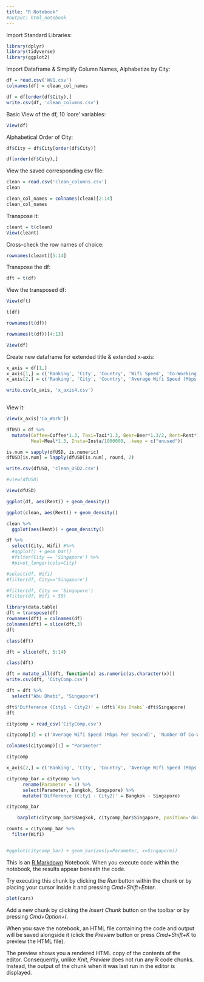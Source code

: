 ```yaml
---
title: "R Notebook"
#output: html_notebook
---
```


Import Standard Libraries:
```r
library(dplyr)
library(tidyverse)
library(ggplot2)
```

Import Dataframe & Simplify Column Names, Alphabetize by City:
```r
df = read.csv('WV1.csv')
colnames(df) = clean_col_names

df = df[order(df$City),]
write.csv(df, 'clean_columns.csv')

```

Basic View of the df, 10 'core' variables: 
```r
View(df)
```

Alphabetical Order of City:
```r
df$City = df$City[order(df$City)]
```

```r
df[order(df$City),]
```


View the saved corresponding csv file: 
```r
clean = read.csv('clean_columns.csv')
clean
```
```r
clean_col_names = colnames(clean)[2:14]
clean_col_names
```

Transpose it:
```r
cleant = t(clean)
View(cleant)
```

Cross-check the row names of choice: 
```r
rownames(cleant)[5:14]
```

Transpose the df:
```r
dft = t(df)
```

View the transposed df: 
```r
View(dft)
```

```r
t(df)
```

```r
rownames(t(df))
```

```r
rownames(t(df))[4:13]
```

```r
View(df)
```

Create new dataframe for extended title & extended x-axis:
```r

x_axis = df[1,]
x_axis[1,] = c('Ranking', 'City', 'Country', 'Wifi Speed', 'Co-Working Spaces', 'Coffee', 'Taxi', 'Beer', 'Studio Rentals', 'Meals At Local Restaurant', 'Sunshine Hours', 'Attractions On Tripadvisor', 'Instagramability')
x_axis[2,] = c('Ranking', 'City', 'Country', 'Average Wifi Speed (Mbps Per Second)', 'Number Of Co-Working Spaces', 'Average Price Per Cup (US$)', 'Average Fare Per Km (US$)', 'Average Price Per Glass (US$)', 'Average 1 BR Rental For 1 Month (US$)', 'Average Price Per Meal (US$)', 'Average Annual Hours', 'Number Of Attractions', 'Number Of Photos with # (in Millions)')

write.csv(x_axis, 'x_axis4.csv')
  
```

View it:
```r
View(x_axis['Co_Work'])
```

```r
dfUSD = df %>%
  mutate(Coffee=Coffee*1.3, Taxi=Taxi*1.3, Beer=Beer*1.3/2, Rent=Rent*1.3, 
         Meal=Meal*1.3, Insta=Insta/1000000, .keep = c("unused"))

is.num = sapply(dfUSD, is.numeric)
dfUSD[is.num] = lapply(dfUSD[is.num], round, 2)

write.csv(dfUSD, 'clean_USD2.csv')

#view(dfUSD)

```

```r
View(dfUSD)
```





```r
ggplot(df, aes(Rent)) + geom_density()
```
```r
ggplot(clean, aes(Rent)) + geom_density()
```

```r
clean %>%
  ggplot(aes(Rent)) + geom_density()
```



```r
df %>%
  select(City, Wifi) #%>%
  #ggplot() + geom_bar()
  #filter(City == 'Singapore') %>%
  #pivot_longer(cols=City)

#select(df, Wifi)
#filter(df, City=='Singapore')
```

```r
#filter(df, City == 'Singapore')
#filter(df, Wifi > 55)
```


```r
library(data.table)
dft = transpose(df)
rownames(dft) = colnames(df)
colnames(dft) = slice(dft,3)
dft
```

```r
class(dft)
```

```r
dft = slice(dft, 5:14)
```


```r
class(dft)
```

```r
dft = mutate_all(dft, function(x) as.numeric(as.character(x)))
write.csv(dft, 'CityComp.csv')

```


```r
dft = dft %>%
  select("Abu Dhabi", "Singapore") 

```

```r
dft$'Difference (City1 - City2)' = (dft$`Abu Dhabi`-dft$Singapore)
dft
```

```r
citycomp = read_csv('CityComp.csv')
```


```r
citycomp[1] = c('Average Wifi Speed (Mbps Per Second)', 'Number Of Co-Working Spaces', 'Coffee: Average Price Per Cup (US$)', 'Taxi: Average Fare Per Km (US$)', 'Beer: Average Price Per Glass (US$)', 'Average 1 BR Rental For 1 Month (US$)', 'Local Restaurant: Average Price Per Meal (US$)', 'Sunshine: Average Annual Hours', 'Tripadvisor: Number Of Attractions', 'Instagram: Number Of Photos with # (in Millions)')
```


```r
colnames(citycomp)[1] = "Parameter"
```


```r
citycomp
```


```r
x_axis[2,] = c('Ranking', 'City', 'Country', 'Average Wifi Speed (Mbps Per Second)', 'Number Of Co-Working Spaces', 'Average Price Per Cup (US$)', 'Average Fare Per Km (US$)', 'Average Price Per Glass (US$)', 'Average 1 BR Rental For 1 Month (US$)', 'Average Price Per Meal (US$)', 'Average Annual Hours', 'Number Of Attractions', 'Number Of Photos with # (in Millions)')
```


```r
citycomp_bar = citycomp %>%
      rename(Parameter = 1) %>%
      select(Parameter, Bangkok, Singapore) %>%
      mutate('Difference (City1 - City2)' = Bangkok - Singapore) 

citycomp_bar
```

```r
    barplot(citycomp_bar$Bangkok, citycomp_bar$Singapore, position='dodge')
```

```r

counts = citycomp_bar %>%
  filter(Wifi) 


#ggplot(citycomp_bar) + geom_bar(aes(y=Parameter, x=Singapore))
```






This is an [R Markdown](http://rmarkdown.rstudio.com) Notebook. When you execute code within the notebook, the results appear beneath the code. 

Try executing this chunk by clicking the *Run* button within the chunk or by placing your cursor inside it and pressing *Cmd+Shift+Enter*. 

```r
plot(cars)
```

Add a new chunk by clicking the *Insert Chunk* button on the toolbar or by pressing *Cmd+Option+I*.

When you save the notebook, an HTML file containing the code and output will be saved alongside it (click the *Preview* button or press *Cmd+Shift+K* to preview the HTML file). 

The preview shows you a rendered HTML copy of the contents of the editor. Consequently, unlike *Knit*, *Preview* does not run any R code chunks. Instead, the output of the chunk when it was last run in the editor is displayed.

